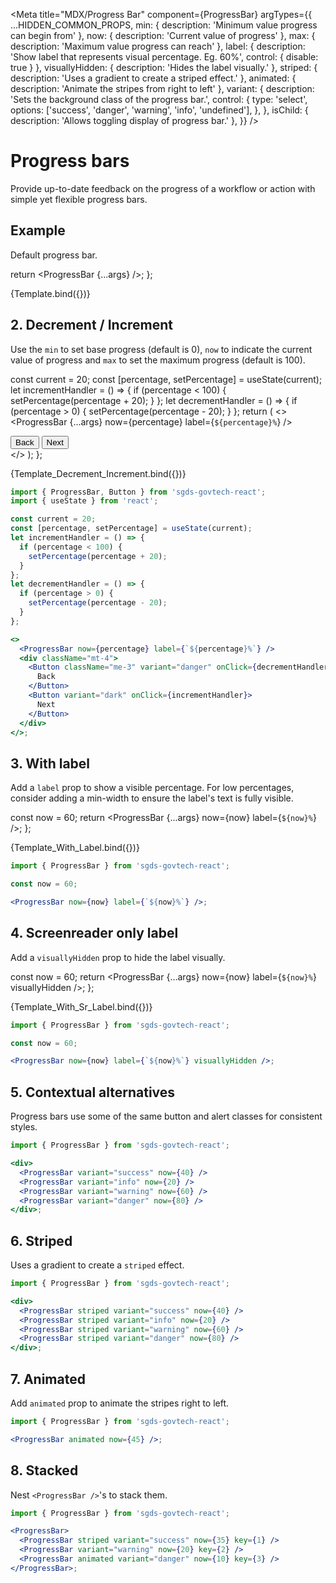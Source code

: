 
<Meta
  title="MDX/Progress Bar"
  component={ProgressBar}
  argTypes={{
    ...HIDDEN_COMMON_PROPS,
    min: { description: 'Minimum value progress can begin from' },
    now: { description: 'Current value of progress' },
    max: { description: 'Maximum value progress can reach' },
    label: {
      description: 'Show label that represents visual percentage. Eg. 60%',
      control: { disable:  true }
    },
    visuallyHidden: { description: 'Hides the label visually.' },
    striped: { description: 'Uses a gradient to create a striped effect.' },
    animated: { description: 'Animate the stripes from right to left' },
    variant: {
      description: 'Sets the background class of the progress bar.',
      control: {
        type: 'select',
        options: ['success', 'danger', 'warning', 'info', 'undefined'],
      },
    },
    isChild: { description: 'Allows toggling display of progress bar.' },
  }}
/>

# Progress bars

Provide up-to-date feedback on the progress of a workflow or action with simple yet flexible progress bars.

## Example

Default progress bar.

  return <ProgressBar {...args} />;
};

<Canvas>
  <Story name="Example">{Template.bind({})}</Story>
</Canvas>

<ArgsTable story="Example" />

## 2. Decrement / Increment

Use the `min` to set base progress (default is 0), `now` to indicate the current value of progress and `max` to set the maximum progress (default is 100).

  const current = 20;
  const [percentage, setPercentage] = useState(current);
  let incrementHandler = () => {
    if (percentage < 100) {
      setPercentage(percentage + 20);
    }
  };
  let decrementHandler = () => {
    if (percentage > 0) {
      setPercentage(percentage - 20);
    }
  };
  return (
    <>
      <ProgressBar {...args} now={percentage} label={`${percentage}%`} />
      <div className="mt-4">
        <Button className="me-3" variant="danger" onClick={decrementHandler}>
          Back
        </Button>
        <Button variant="dark" onClick={incrementHandler}>
          Next
        </Button>
      </div>
    </>
  );
};

<Canvas>
  <Story name="Decrement & Increment">
    {Template_Decrement_Increment.bind({})}
  </Story>
</Canvas>

```jsx
import { ProgressBar, Button } from 'sgds-govtech-react';
import { useState } from 'react';

const current = 20;
const [percentage, setPercentage] = useState(current);
let incrementHandler = () => {
  if (percentage < 100) {
    setPercentage(percentage + 20);
  }
};
let decrementHandler = () => {
  if (percentage > 0) {
    setPercentage(percentage - 20);
  }
};

<>
  <ProgressBar now={percentage} label={`${percentage}%`} />
  <div className="mt-4">
    <Button className="me-3" variant="danger" onClick={decrementHandler}>
      Back
    </Button>
    <Button variant="dark" onClick={incrementHandler}>
      Next
    </Button>
  </div>
</>;
```

## 3. With label

Add a `label` prop to show a visible percentage. For low percentages, consider adding a min-width to ensure the label's text is fully visible.

  const now = 60;
  return <ProgressBar {...args} now={now} label={`${now}%`} />;
};

<Canvas>
  <Story name="With Label">{Template_With_Label.bind({})}</Story>
</Canvas>

```jsx
import { ProgressBar } from 'sgds-govtech-react';

const now = 60;

<ProgressBar now={now} label={`${now}%`} />;
```

## 4. Screenreader only label

Add a `visuallyHidden` prop to hide the label visually.

  const now = 60;
  return <ProgressBar {...args} now={now} label={`${now}%`} visuallyHidden />;
};

<Canvas>
  <Story name="Screenreader Only Label">
    {Template_With_Sr_Label.bind({})}
  </Story>
</Canvas>

```jsx
import { ProgressBar } from 'sgds-govtech-react';

const now = 60;

<ProgressBar now={now} label={`${now}%`} visuallyHidden />;
```

## 5. Contextual alternatives

Progress bars use some of the same button and alert classes for consistent styles.

<Canvas>
  <Story name="Contextual Alternatives">
    <div>
      <ProgressBar variant="success" now={40} />
      <ProgressBar variant="info" now={20} />
      <ProgressBar variant="warning" now={60} />
      <ProgressBar variant="danger" now={80} />
    </div>
  </Story>
</Canvas>

```jsx
import { ProgressBar } from 'sgds-govtech-react';

<div>
  <ProgressBar variant="success" now={40} />
  <ProgressBar variant="info" now={20} />
  <ProgressBar variant="warning" now={60} />
  <ProgressBar variant="danger" now={80} />
</div>;
```

## 6. Striped

Uses a gradient to create a `striped` effect.

<Canvas>
  <Story name="Striped">
    <div>
      <ProgressBar striped variant="success" now={40} />
      <ProgressBar striped variant="info" now={20} />
      <ProgressBar striped variant="warning" now={60} />
      <ProgressBar striped variant="danger" now={80} />
    </div>
  </Story>
</Canvas>

```jsx
import { ProgressBar } from 'sgds-govtech-react';

<div>
  <ProgressBar striped variant="success" now={40} />
  <ProgressBar striped variant="info" now={20} />
  <ProgressBar striped variant="warning" now={60} />
  <ProgressBar striped variant="danger" now={80} />
</div>;
```

## 7. Animated

Add `animated` prop to animate the stripes right to left.

<Canvas>
  <Story name="Animated">
    <ProgressBar animated now={45} />
  </Story>
</Canvas>

```jsx
import { ProgressBar } from 'sgds-govtech-react';

<ProgressBar animated now={45} />;
```

## 8. Stacked

Nest `<ProgressBar />`'s to stack them.

<Canvas>
  <Story name="Stacked">
    <ProgressBar>
      <ProgressBar striped variant="success" now={35} key={1} />
      <ProgressBar variant="warning" now={20} key={2} />
      <ProgressBar animated variant="danger" now={10} key={3} />
    </ProgressBar>
  </Story>
</Canvas>

```jsx
import { ProgressBar } from 'sgds-govtech-react';

<ProgressBar>
  <ProgressBar striped variant="success" now={35} key={1} />
  <ProgressBar variant="warning" now={20} key={2} />
  <ProgressBar animated variant="danger" now={10} key={3} />
</ProgressBar>;
```
